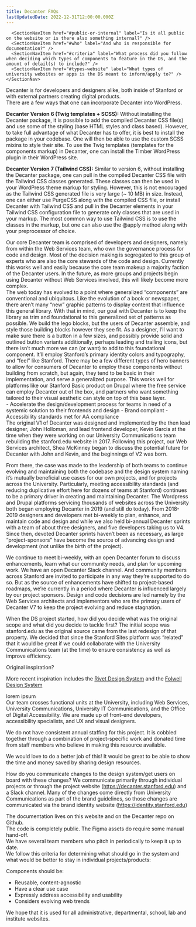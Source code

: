 ```yaml
---
title: Decanter FAQs
lastUpdatedDate: 2022-12-31T12:00:00.000Z
---
```

<div className="flex flex-col 2xl:flex-row-reverse">
  <div className="2xl:sticky 2xl:top-0 2xl:pl-26 2xl:shrink-0 rs-mb-5 2xl:mb-0">
    <SectionNav>
      <SectionNavItem href="#audience" label="What is the audience for the design system?" />
      <SectionNavItem href="#implementation" label="What is the implementation process for wordpress? e.g., do they use classes, is it all in the base theme?" />
      <SectionNavItem href="#governance" label="What is the governance process like?" />
      <SectionNavItem href="#how-decide" label="How do you decide to add new components / design variations?" />
      <SectionNavItem href="#problem-solving-ds" label="What specific problems does your DS solve?" />
      <SectionNavItem href="#then-and-now" label="How was the project design/implementation process vs. how is it now?" />
      <SectionNavItem href="#inspiration" label="Before you started, were there comparable(s) that inspired your approach?" />
      <SectionNavItem href="#lesson" label="What lessons have emerged and what might you have done differently?" />
      <SectionNavItem href="#time" label="How much time (and what types of people) do you allocate quarterly/annually?" />
      <SectionNavItem href="#value" label="How do you quantify/qualify/articulate the value?" />
      <SectionNavItem href="#documentation" label="What does documentation look like?" />

      <SectionNavItem href="#public-or-internal" label="Is it all public on the website or is there also something internal?" />
      <SectionNavItem href="#who" label="And who is responsible for documentation?" />
      <SectionNavItem href="#criteria" label="What process did you follow when deciding which types of components to feature in the DS, and the amount of detail(s) to include?" />
      <SectionNavItem href="#types-website" label="What types of university websites or apps is the DS meant to inform/apply to?" />
    </SectionNav>
  </div>

<div className="grow">
<Section heading="What is the audience for the design system?" id="audience">
Decanter is for developers and designers alike, both inside of Stanford or with external partners creating digital products.
</Section>

<Section heading="What is the implementation process for wordpress? e.g., do they use classes, is it all in the base theme?" id="implementation">
There are a few ways that one can incorporate Decanter into WordPress.

**Decanter Version 6 (Twig templates + SCSS):**
Without installing the Decanter package, it is possible to add the compiled Decanter CSS file(s) and use some of the styling (base HTML styles and class based). However, to take full advantage of what Decanter has to offer, it is best to install the package in your codebase. One will then be able to use the custom SCSS mixins to style their site. To use the Twig templates (templates for the components markup) in Decanter, one can install the Timber WordPress plugin in their WordPress site.

**Decanter Version 7 (Tailwind CSS):**
Similar to version 6, without installing the Decanter package, one can pull in the compiled Decanter CSS file with the Tailwind CSS classes generated. These classes can then be used in your WordPress theme markup for styling. However, this is not encouraged as the Tailwind CSS generated file is very large (~ 10 MB) in size. Instead, one can either use PurgeCSS along with the compiled CSS file, or install Decanter with Tailwind CSS and pull in the Decanter elements in your Tailwind CSS configuration file to generate only classes that are used in your markup. The most common way to use Tailwind CSS is to use the classes in the markup, but one can also use the @apply method along with your preprocessor of choice.
</Section>

<Section heading="What is the governance process like?" id="governance">
Our core Decanter team is comprised of developers and designers, namely from within the Web Services team, who own the governance process for code and design. Most of the decision making is segregated to this group of experts who are also the core stewards of the code and design. Currently this works well and easily because the core team makeup a majority faction of the Decanter users. In the future, as more groups and projects begin using Decanter without Web Services involved, this will likely become more complex.
</Section>

<Section heading="How do you decide to add new components / design variations?" id="how-decide">
The web today has evolved to a point where generalized “components” are conventional and ubiquitous. Like the evolution of a book or newspaper, there aren’t many “new” graphic patterns to display content that influence this general library. With that in mind, our goal with Decanter is to keep the library as trim and foundational to this generalized set of patterns as possible. We build the lego blocks, but the users of Decanter assemble, and style those building blocks however they see fit. As a designer, I’ll want to make sure there is a button in a few sizes, and possibly provide solid and outlined button variants additionally, perhaps leading and trailing icons, but there isn’t much more we can (or want) to add to this foundational component. It’ll employ Stanford’s primary identity colors and typography, and “feel” like Stanford. There may be a few different types of hero banners to allow for consumers of Decanter to employ these components without building from scratch, but again, they tend to be basic in their implementation, and serve a generalized purpose. This works well for platforms like our Stanford Basic product on Drupal where the free service can employ Decanter out of the box, and partners who want something tailored to their visual aesthetic can style on top of this base layer.
</Section>

<Section heading="What specific problems does your DS solve?" id="problem-solving-ds">
- Accelerate the design/development process for teams in need of a systemic solution to their frontends and design
- Brand compliant
- Accessibility standards met for AA compliance
</Section>

<Section heading="How was the project design/implementation process vs. how is it now?" id="then-and-now">
The original V1 of Decanter was designed and implemented by the then lead designer, John Holloman, and lead frontend developer, Kevin Garcia at the time when they were working on our University Communications team rebuilding the stanford.edu website in 2017. Following this project, our Web Services architect, Shea McKinney began to discuss the potential future for Decanter with John and Kevin, and the beginnings of V2 was born.

From there, the case was made to the leadership of both teams to continue evolving and maintaining both the codebase and the design system naming it’s mutually beneficial use cases for our own projects, and for projects across the University. Particularly, meeting accessibility standards (and reducing duplicative effort here for dozens of teams at Stanford) continues to be a primary driver in creating and maintaining Decanter. The Wordpress and Drupal platforms servicing thousands of websites across the University both began employing Decanter in 2019 (and still do today). From 2018-2019 designers and developers met bi-weekly to plan, enhance, and maintain code and design and while we also held bi-annual Decanter sprints with a team of about three designers, and five developers taking us to V4. Since then, devoted Decanter sprints haven’t been as necessary, as large “project-sponsors” have become the source of advancing design and development (not unlike the birth of the project).

We continue to meet bi-weekly, with an open Decanter forum to discuss enhancements, learn what our community needs, and plan for upcoming work. We have an open Decanter Slack channel. And community members across Stanford are invited to participate in any way they’re supported to do so. But as the source of enhancements have shifted to project-based roadmaps, we’re currently in a period where Decanter is influenced largely by our project sponsors. Design and code decisions are led namely by the Web Services architects and implementors who are the primary users of Decanter V7 to keep the project evolving and reduce stagnation.

When the DS project started, how did you decide what was the original scope and what did you decide to tackle first?
The initial scope was stanford.edu as the original source came from the last redesign of that property. We decided that since the Stanford Sites platform was “related” that it would be great if we could collaborate with the University Communications team (at the time) to ensure consistency as well as improve efficiency.
</Section>

<Section heading="Before you started, were there comparable(s) that inspired your approach?" id="inspiration">
Original inspiration?

More recent inspiration includes the [Rivet Design System](https://rivet.iu.edu/) and the [Folwell Design System](https://folwell.umn.edu/.)
</Section>

<Section heading="What lessons have emerged and what might you have done differently?" id="lesson">
lorem ipsum
</Section>

<Section heading="How much time (and what types of people) do you allocate quarterly/annually?" id="time">
Our team crosses functional units at the University, including Web Services, University Communications, University IT Communications, and the Office of Digital Accessibility. We are made up of front-end developers, accessibility specialists, and UX and visual designers.

We do not have consistent annual staffing for this project. It is cobbled together through a combination of project-specific work and donated time from staff members who believe in making this resource available.
</Section>

<Section heading="How do you quantify/qualify/articulate the value?" id="value">
We would love to do a better job of this! It would be great to be able to show the time and money saved by sharing design resources.

How do you communicate changes to the design system/get users on board with these changes?
We communicate primarily through individual projects or through the project website (https://decanter.stanford.edu) and a Slack channel. Many of the changes come directly from University Communications as part of the brand guidelines, so those changes are communicated via the brand identity website (https://identity.stanford.edu)
</Section>

<Section heading="What does documentation look like?" id="documentation">
The documentation lives on this website and on the Decanter repo on Github.
</Section>

<Section heading="Is it all public on the website or is there also something internal?" id="public-or-internal">
The code is completely public. The Figma assets do require some manual hand-off.
</Section>

<Section heading="And who is responsible for documentation?" id="who">
We have several team members who pitch in periodically to keep it up to date.
</Section>

<Section heading="What process did you follow when deciding which types of components to feature in the DS, and the amount of detail(s) to include?" id="criteria">
We follow this criteria for determining what should go in the system and what would be better to stay in individual projects/products:

Components should be:
- Reusable, content-agnostic
- Have a clear use case
- Expressly address accessibility and usability
- Considers evolving web trends
</Section>

<Section heading="What types of university websites or apps is the DS meant to inform/apply to?" id="types-website">
We hope that it is used for all administrative, departmental, school, lab and institute websites.
</Section>
</div>
</div>
